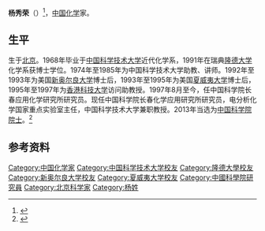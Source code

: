 {{expand|time=2014-01-12T04:55:26+00:00}}
{{Infobox person
| 姓名     = 杨秀荣
| 图像     = 
| 图像说明 = 
| 出生日期 = 1946年4月17日
| 出生地   = [[北京|北京]]
| 死亡日期 = 
| 死亡地   = 
| 国籍       = {{PRC}}
| 籍贯       = 
| 别名     = 
| 知名于   = 
| 职业     = 
| 母校 = 
*[[中国科学技术大学|中国科学技术大学]]
*瑞典[[隆德大学|隆德大学]]
}}

'''杨秀荣'''（{{bd|1946年|4月17日||}}）<ref>{{Cite web|title=院士--中国科学院长春应用化学研究所资源库|url=http://www.ciac.cas.cn/sourcedb_ciac1_cas/cn/zjrck/rck_ys/202011/t20201124_5778155.html|access-date=2021-05-15|work=www.ciac.cas.cn|archive-date=2021-05-15|archive-url=https://web.archive.org/web/20210515225952/http://www.ciac.cas.cn/sourcedb_ciac1_cas/cn/zjrck/rck_ys/202011/t20201124_5778155.html|dead-url=no}}</ref>，[[中国|中国]][[化学|化学]]家。

==生平==
生于[[北京|北京]]。1968年毕业于[[中国科学技术大学|中国科学技术大学]]近代化学系，1991年在瑞典[[隆德大学|隆德大学]]化学系获博士学位。1974年至1985年为中国科学技术大学助教、讲师。1992年至1993年为美国[[新奥尔良大学|新奥尔良大学]]博士后，1993年至1995年为美国[[夏威夷大学|夏威夷大学]]博士后，1995年至1997年为[[香港科技大学|香港科技大学]]访问助教授。1997年8月至今，任中国科学院长春应用化学研究所研究员。现任中国科学院长春化学应用研究所研究员，电分析化学国家重点实验室主任，中国科学技术大学兼职教授。2013年当选为[[中国科学院院士|中国科学院院士]]。<ref>{{Cite web|title=杨秀荣----中国科学院学部|url=http://casad.cas.cn/sourcedb_ad_cas/zw2/ysxx/hxb/201312/t20131219_4001997.html|access-date=2021-05-15|work=casad.cas.cn|archive-date=2021-10-21|archive-url=https://web.archive.org/web/20211021022807/http://casad.cas.cn/sourcedb_ad_cas/zw2/ysxx/hxb/201312/t20131219_4001997.html|dead-url=no}}</ref>

== 参考资料 ==
{{Authority control}}
{{DEFAULTSORT:Y}}
[[Category:中国化学家|Category:中国化学家]]
[[Category:中国科学技术大学校友|Category:中国科学技术大学校友]]
[[Category:隆德大學校友|Category:隆德大學校友]]
[[Category:新奥尔良大学校友|Category:新奥尔良大学校友]]
[[Category:夏威夷大学校友|Category:夏威夷大学校友]]
[[Category:中國科學院研究員|Category:中國科學院研究員]]
[[Category:北京科学家|Category:北京科学家]]
[[Category:杨姓|Category:杨姓]]
<references />{{中国科学院化学部院士}}